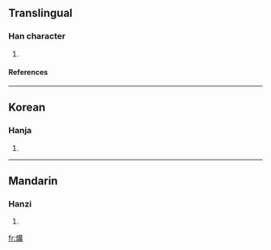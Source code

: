 ==Translingual==
===Han character===
{{Han char|rn=86|rad=火|as=15|sn=19|four=9088<sub>6</sub>|canj=火戈廿金 (FITC)}}
# {{defn|Han|sort=火15}}
====References====
{{Han ref|kx=0686.240|dkj=19548|dj=1099.100|hdz=32243.130|uh=720C|ud=29196|bh=F269|bd=62057}}

----
==Korean==
===Hanja===
{{ko-hanja|hangeul=광|eumhun=|rv=gwang|mr=kwang|y=kwang}}
# {{defn|Korean}}

----
==Mandarin==
===Hanzi===
{{cmn-hanzi|pin=[[huàng]] (huang4), [[kuàng]] (kuang4)|wg=huang<sup>4</sup>, k'uang<sup>4</sup>}}
# {{defn|Mandarin}}

[[fr:爌]]